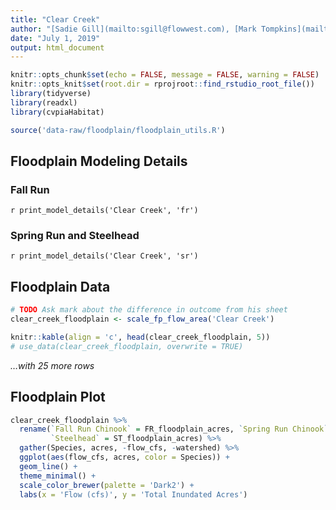 ```yaml
---
title: "Clear Creek"
author: "[Sadie Gill](mailto:sgill@flowwest.com), [Mark Tompkins](mailto:mtompkins@flowwest.com)"
date: "July 1, 2019"
output: html_document
---
```


```r
knitr::opts_chunk$set(echo = FALSE, message = FALSE, warning = FALSE)
knitr::opts_knit$set(root.dir = rprojroot::find_rstudio_root_file())
library(tidyverse)
library(readxl)
library(cvpiaHabitat)
```

```r
source('data-raw/floodplain/floodplain_utils.R')
```

## Floodplain Modeling Details

### Fall Run
`r print_model_details('Clear Creek', 'fr')`

### Spring Run and Steelhead
`r print_model_details('Clear Creek', 'sr')`

## Floodplain Data

```r
# TODO Ask mark about the difference in outcome from his sheet
clear_creek_floodplain <- scale_fp_flow_area('Clear Creek')

knitr::kable(align = 'c', head(clear_creek_floodplain, 5)) 
# use_data(clear_creek_floodplain, overwrite = TRUE)
```

*...with 25 more rows*

## Floodplain Plot
```r
clear_creek_floodplain %>% 
  rename(`Fall Run Chinook` = FR_floodplain_acres, `Spring Run Chinook` = SR_floodplain_acres, 
         `Steelhead` = ST_floodplain_acres) %>% 
  gather(Species, acres, -flow_cfs, -watershed) %>% 
  ggplot(aes(flow_cfs, acres, color = Species)) +
  geom_line() +
  theme_minimal() +
  scale_color_brewer(palette = 'Dark2') +
  labs(x = 'Flow (cfs)', y = 'Total Inundated Acres')
```

